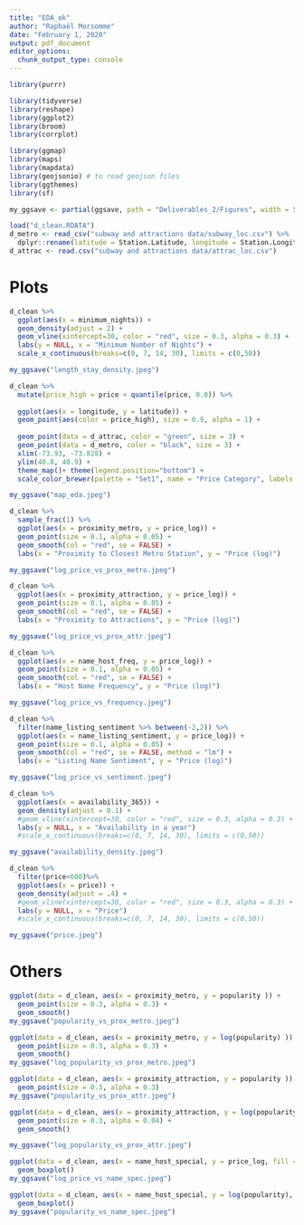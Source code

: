 ```yaml
---
title: "EDA_ok"
author: "Raphaël Morsomme"
date: "February 1, 2020"
output: pdf_document
editor_options: 
  chunk_output_type: console
---
```


```r
library(purrr)

library(tidyverse)
library(reshape)
library(ggplot2)
library(broom)
library(corrplot)

library(ggmap)
library(maps)
library(mapdata)
library(geojsonio) # to read geojson files
library(ggthemes)
library(sf)

my_ggsave <- partial(ggsave, path = "Deliverables_2/Figures", width = 5, height = 3.5)

load("d_clean.RDATA")
d_metro <- read_csv("subway and attractions data/subway_loc.csv") %>% 
  dplyr::rename(latitude = Station.Latitude, longitude = Station.Longitude)
d_attrac <- read.csv("subway and attractions data/attrac_loc.csv")
```



# Plots

```r
d_clean %>%
  ggplot(aes(x = minimum_nights)) + 
  geom_density(adjust = 2) +
  geom_vline(xintercept=30, color = "red", size = 0.3, alpha = 0.3) +
  labs(y = NULL, x = "Minimum Number of Nights") +
  scale_x_continuous(breaks=c(0, 7, 14, 30), limits = c(0,50))

my_ggsave("length_stay_density.jpeg")
```

```r
d_clean %>%
  mutate(price_high = price < quantile(price, 0.8)) %>%
 
  ggplot(aes(x = longitude, y = latitude)) +
  geom_point(aes(color = price_high), size = 0.9, alpha = 1) +
  
  geom_point(data = d_attrac, color = "green", size = 3) +
  geom_point(data = d_metro, color = "black", size = 3) +
  xlim(-73.93, -73.828) + 
  ylim(40.8, 40.9) +
  theme_map()+ theme(legend.position="bottom") +
  scale_color_brewer(palette = "Set1", name = "Price Category", labels = c("Top 20%", "Bottom 80%"))

my_ggsave("map_eda.jpeg")
```

```r
d_clean %>%
  sample_frac(1) %>%
  ggplot(aes(x = proximity_metro, y = price_log)) +
  geom_point(size = 0.1, alpha = 0.05) +
  geom_smooth(col = "red", se = FALSE) +
  labs(x = "Proximity to Closest Metro Station", y = "Price (log)")

my_ggsave("log_price_vs_prox_metro.jpeg")
```

```r
d_clean %>%
  ggplot(aes(x = proximity_attraction, y = price_log)) +
  geom_point(size = 0.1, alpha = 0.05) +
  geom_smooth(col = "red", se = FALSE) +
  labs(x = "Proximity to Attractions", y = "Price (log)")

my_ggsave("log_price_vs_prox_attr.jpeg")
```

```r
d_clean %>%
  ggplot(aes(x = name_host_freq, y = price_log)) +
  geom_point(size = 0.1, alpha = 0.05) +
  geom_smooth(col = "red", se = FALSE) +
  labs(x = "Host Name Frequency", y = "Price (log)")

my_ggsave("log_price_vs_frequency.jpeg")
```

```r
d_clean %>%
  filter(name_listing_sentiment %>% between(-2,2)) %>%
  ggplot(aes(x = name_listing_sentiment, y = price_log)) +
  geom_point(size = 0.1, alpha = 0.05) +
  geom_smooth(col = "red", se = FALSE, method = "lm") +
  labs(x = "Listing Name Sentiment", y = "Price (log)")

my_ggsave("log_price_vs_sentiment.jpeg")
```

```r
d_clean %>%
  ggplot(aes(x = availability_365)) + 
  geom_density(adjust = 0.1) +
  #geom_vline(xintercept=30, color = "red", size = 0.3, alpha = 0.3) +
  labs(y = NULL, x = "Availability in a year")
  #scale_x_continuous(breaks=c(0, 7, 14, 30), limits = c(0,50))

my_ggsave("availability_density.jpeg")
```


```r
d_clean %>%
  filter(price<600)%>%
  ggplot(aes(x = price)) + 
  geom_density(adjust = .4) +
  #geom_vline(xintercept=30, color = "red", size = 0.3, alpha = 0.3) +
  labs(y = NULL, x = "Price")
  #scale_x_continuous(breaks=c(0, 7, 14, 30), limits = c(0,50))

my_ggsave("price.jpeg")
```

# Others

```r
ggplot(data = d_clean, aes(x = proximity_metro, y = popularity )) +
  geom_point(size = 0.3, alpha = 0.3) +
  geom_smooth()
my_ggsave("popularity_vs_prox_metro.jpeg")
```

```r
ggplot(data = d_clean, aes(x = proximity_metro, y = log(popularity) )) +
  geom_point(size = 0.3, alpha = 0.3) +
  geom_smooth()
my_ggsave("log_popularity_vs_prox_metro.jpeg")
```

```r
ggplot(data = d_clean, aes(x = proximity_attraction, y = popularity )) +
  geom_point(size = 0.3, alpha = 0.3)
my_ggsave("popularity_vs_prox_attr.jpeg")
```

```r
ggplot(data = d_clean, aes(x = proximity_attraction, y = log(popularity) )) +
  geom_point(size = 0.3, alpha = 0.04) +
  geom_smooth()

my_ggsave("log_popularity_vs_prox_attr.jpeg")
```

```r
ggplot(data = d_clean, aes(x = name_host_special, y = price_log, fill = name_host_special)) +
  geom_boxplot()
my_ggsave("log_price_vs_name_spec.jpeg")
```

```r
ggplot(data = d_clean, aes(x = name_host_special, y = log(popularity), fill = name_host_special)) +
  geom_boxplot()
my_ggsave("popularity_vs_name_spec.jpeg")
```



